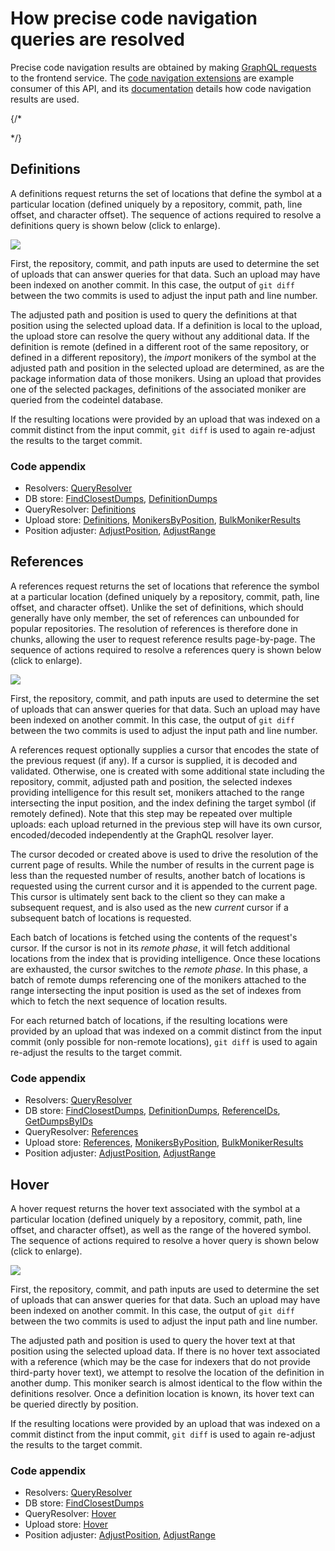 # How precise code navigation queries are resolved

Precise code navigation results are obtained by making [GraphQL requests](https://sourcegraph.com/api/console#%7B%22operationName%22%3A%22DefinitionAndHover%22%2C%22query%22%3A%22query%20DefinitionAndHover\(%24repository%3A%20String!%2C%20%24commit%3A%20String!%2C%20%24path%3A%20String!%2C%20%24line%3A%20Int!%2C%20%24character%3A%20Int!\)%20%7B%5Cn%20%20repository\(name%3A%20%24repository\)%20%7B%5Cn%20%20%20%20commit\(rev%3A%20%24commit\)%20%7B%5Cn%20%20%20%20%20%20blob\(path%3A%20%24path\)%20%7B%5Cn%20%20%20%20%20%20%20%20lsif%20%7B%5Cn%20%20%20%20%20%20%20%20%20%20definitions\(line%3A%20%24line%2C%20character%3A%20%24character\)%20%7B%5Cn%20%20%20%20%20%20%20%20%20%20%20%20nodes%20%7B%5Cn%20%20%20%20%20%20%20%20%20%20%20%20%20%20resource%20%7B%5Cn%20%20%20%20%20%20%20%20%20%20%20%20%20%20%20%20path%5Cn%20%20%20%20%20%20%20%20%20%20%20%20%20%20%20%20repository%20%7B%5Cn%20%20%20%20%20%20%20%20%20%20%20%20%20%20%20%20%20%20name%5Cn%20%20%20%20%20%20%20%20%20%20%20%20%20%20%20%20%7D%5Cn%20%20%20%20%20%20%20%20%20%20%20%20%20%20%20%20commit%20%7B%5Cn%20%20%20%20%20%20%20%20%20%20%20%20%20%20%20%20%20%20oid%5Cn%20%20%20%20%20%20%20%20%20%20%20%20%20%20%20%20%7D%5Cn%20%20%20%20%20%20%20%20%20%20%20%20%20%20%7D%5Cn%20%20%20%20%20%20%20%20%20%20%20%20%20%20range%20%7B%5Cn%20%20%20%20%20%20%20%20%20%20%20%20%20%20%20%20start%20%7B%5Cn%20%20%20%20%20%20%20%20%20%20%20%20%20%20%20%20%20%20line%5Cn%20%20%20%20%20%20%20%20%20%20%20%20%20%20%20%20%20%20character%5Cn%20%20%20%20%20%20%20%20%20%20%20%20%20%20%20%20%7D%5Cn%20%20%20%20%20%20%20%20%20%20%20%20%20%20%20%20end%20%7B%5Cn%20%20%20%20%20%20%20%20%20%20%20%20%20%20%20%20%20%20line%5Cn%20%20%20%20%20%20%20%20%20%20%20%20%20%20%20%20%20%20character%5Cn%20%20%20%20%20%20%20%20%20%20%20%20%20%20%20%20%7D%5Cn%20%20%20%20%20%20%20%20%20%20%20%20%20%20%7D%5Cn%20%20%20%20%20%20%20%20%20%20%20%20%7D%5Cn%20%20%20%20%20%20%20%20%20%20%7D%5Cn%20%20%20%20%20%20%20%20%20%20hover\(line%3A%20%24line%2C%20character%3A%20%24character\)%20%7B%5Cn%20%20%20%20%20%20%20%20%20%20%20%20markdown%20%7B%5Cn%20%20%20%20%20%20%20%20%20%20%20%20%20%20text%5Cn%20%20%20%20%20%20%20%20%20%20%20%20%7D%5Cn%20%20%20%20%20%20%20%20%20%20%20%20range%20%7B%5Cn%20%20%20%20%20%20%20%20%20%20%20%20%20%20start%20%7B%5Cn%20%20%20%20%20%20%20%20%20%20%20%20%20%20%20%20line%5Cn%20%20%20%20%20%20%20%20%20%20%20%20%20%20%20%20character%5Cn%20%20%20%20%20%20%20%20%20%20%20%20%20%20%7D%5Cn%20%20%20%20%20%20%20%20%20%20%20%20%20%20end%20%7B%5Cn%20%20%20%20%20%20%20%20%20%20%20%20%20%20%20%20line%5Cn%20%20%20%20%20%20%20%20%20%20%20%20%20%20%20%20character%5Cn%20%20%20%20%20%20%20%20%20%20%20%20%20%20%7D%5Cn%20%20%20%20%20%20%20%20%20%20%20%20%7D%5Cn%20%20%20%20%20%20%20%20%20%20%7D%5Cn%20%20%20%20%20%20%20%20%7D%5Cn%20%20%20%20%20%20%7D%5Cn%20%20%20%20%7D%5Cn%20%20%7D%5Cn%7D%5Cn%22%2C%22variables%22%3A%22%7B%5Cn%20%20%5C%22repository%5C%22%3A%20%5C%22github.com%2Fsourcegraph%2Fsourcegraph%5C%22%2C%5Cn%20%20%5C%22commit%5C%22%3A%20%5C%2288ba1ebe3422fd93c07cbf0084dc177dea393df4%5C%22%2C%5Cn%20%20%5C%22path%5C%22%3A%20%5C%22monitoring%2Fprecise_code_intel_indexer.go%5C%22%2C%5Cn%20%20%5C%22line%5C%22%3A%2012%2C%5Cn%20%20%5C%22character%5C%22%3A%2012%5Cn%7D%22%7D) to the frontend service. The [code navigation extensions](https://github.com/sourcegraph/code-intel-extensions) are example consumer of this API, and its [documentation](/dev/background-information/codeintel/extension) details how code navigation results are used.

{/* <!-- TODO(efritz): range queries -->
<!-- TODO(efritz): diagnostic queries --> */}

## Definitions

A definitions request returns the set of locations that define the symbol at a particular location (defined uniquely by a repository, commit, path, line offset, and character offset). The sequence of actions required to resolve a definitions query is shown below (click to enlarge).

![](https://storage.googleapis.com/sourcegraph-assets/Docs/definitions.svg)

First, the repository, commit, and path inputs are used to determine the set of uploads that can answer queries for that data. Such an upload may have been indexed on another commit. In this case, the output of `git diff` between the two commits is used to adjust the input path and line number.

The adjusted path and position is used to query the definitions at that position using the selected upload data. If a definition is local to the upload, the upload store can resolve the query without any additional data. If the definition is remote (defined in a different root of the same repository, or defined in a different repository), the _import_ monikers of the symbol at the adjusted path and position in the selected upload are determined, as are the package information data of those monikers. Using an upload that provides one of the selected packages, definitions of the associated moniker are queried from the codeintel database.

If the resulting locations were provided by an upload that was indexed on a commit distinct from the input commit, `git diff` is used to again re-adjust the results to the target commit.

### Code appendix

- Resolvers: [QueryResolver](https://sourcegraph.com/search?q=context:global+repo:%5Egithub%5C.com/sourcegraph/sourcegraph%24%40main+file:%5Ecmd/frontend/internal/codeintel/resolvers/resolver%5C.go+func+%28r+*resolver%29+QueryResolver%28&patternType=literal)
- DB store: [FindClosestDumps](https://sourcegraph.com/search?q=context:global+repo:%5Egithub%5C.com/sourcegraph/sourcegraph%24%40main+file:%5Einternal/codeintel/stores/dbstore/dumps%5C.go+func+%28s+*Store%29+FindClosestDumps%28&patternType=literal), [DefinitionDumps](https://sourcegraph.com/search?q=context:global+repo:%5Egithub%5C.com/sourcegraph/sourcegraph%24%40main+file:%5Einternal/codeintel/stores/dbstore/xrepo%5C.go+func+%28s+*Store%29+DefinitionDumps%28&patternType=literal)
- QueryResolver: [Definitions](https://sourcegraph.com/search?q=context:global+repo:%5Egithub%5C.com/sourcegraph/sourcegraph%24%40main+file:%5Ecmd/frontend/internal/codeintel/resolvers/query_definitions%5C.go+func+%28r+*queryResolver%29+Definitions%28&patternType=literal)
- Upload store: [Definitions](https://sourcegraph.com/search?q=context:global+repo:%5Egithub%5C.com/sourcegraph/sourcegraph%24%40main+file:%5Einternal/codeintel/stores/lsifstore/locations%5C.go+func+%28s+*Store%29+Definitions%28&patternType=literal), [MonikersByPosition](https://sourcegraph.com/search?q=context:global+repo:%5Egithub%5C.com/sourcegraph/sourcegraph%24%40main+file:%5Einternal/codeintel/stores/lsifstore/monikers%5C.go+func+%28s+*Store%29+MonikersByPosition%28&patternType=literal), [BulkMonikerResults](https://sourcegraph.com/search?q=context:global+repo:%5Egithub%5C.com/sourcegraph/sourcegraph%24%40main+file:%5Einternal/codeintel/stores/lsifstore/monikers%5C.go+func+%28s+*Store%29+BulkMonikerResults%28&patternType=literal)
- Position adjuster: [AdjustPosition](https://sourcegraph.com/search?q=context:global+repo:%5Egithub%5C.com/sourcegraph/sourcegraph%24%40main+file:%5Ecmd/frontend/internal/codeintel/resolvers/position%5C.go+func+%28p+*positionAdjuster%29+AdjustPosition%28&patternType=literal), [AdjustRange](https://sourcegraph.com/search?q=context:global+repo:%5Egithub%5C.com/sourcegraph/sourcegraph%24%40main+file:%5Ecmd/frontend/internal/codeintel/resolvers/position%5C.go+func+%28p+*positionAdjuster%29+AdjustRange%28&patternType=literal)

## References

A references request returns the set of locations that reference the symbol at a particular location (defined uniquely by a repository, commit, path, line offset, and character offset). Unlike the set of definitions, which should generally have only member, the set of references can unbounded for popular repositories. The resolution of references is therefore done in chunks, allowing the user to request reference results page-by-page. The sequence of actions required to resolve a references query is shown below (click to enlarge).

![](https://storage.googleapis.com/sourcegraph-assets/Docs/references.svg)

First, the repository, commit, and path inputs are used to determine the set of uploads that can answer queries for that data. Such an upload may have been indexed on another commit. In this case, the output of `git diff` between the two commits is used to adjust the input path and line number.

A references request optionally supplies a cursor that encodes the state of the previous request (if any). If a cursor is supplied, it is decoded and validated. Otherwise, one is created with some additional state including the repository, commit, adjusted path and position, the selected indexes providing intelligence for this result set, monikers attached to the range intersecting the input position, and the index defining the target symbol (if remotely defined). Note that this step may be repeated over multiple uploads: each upload returned in the previous step will have its own cursor, encoded/decoded independently at the GraphQL resolver layer.

The cursor decoded or created above is used to drive the resolution of the current page of results. While the number of results in the current page is less than the requested number of results, another batch of locations is requested using the current cursor and it is appended to the current page. This cursor is ultimately sent back to the client so they can make a subsequent request, and is also used as the new _current_ cursor if a subsequent batch of locations is requested.

Each batch of locations is fetched using the contents of the request's cursor. If the cursor is not in its _remote phase_, it will fetch additional locations from the index that is providing intelligence. Once these locations are exhausted, the cursor switches to the _remote phase_. In this phase, a batch of remote dumps referencing one of the monikers attached to the range intersecting the input position is used as the set of indexes from which to fetch the next sequence of location results.

For each returned batch of locations, if the resulting locations were provided by an upload that was indexed on a commit distinct from the input commit (only possible for non-remote locations), `git diff` is used to again re-adjust the results to the target commit.

### Code appendix

- Resolvers: [QueryResolver](https://sourcegraph.com/search?q=context:global+repo:%5Egithub%5C.com/sourcegraph/sourcegraph%24%40main+file:%5Ecmd/frontend/internal/codeintel/resolvers/resolver%5C.go+func+%28r+*resolver%29+QueryResolver%28&patternType=literal)
- DB store: [FindClosestDumps](https://sourcegraph.com/search?q=context:global+repo:%5Egithub%5C.com/sourcegraph/sourcegraph%24%40main+file:%5Einternal/codeintel/stores/dbstore/dumps%5C.go+func+%28s+*Store%29+FindClosestDumps%28&patternType=literal), [DefinitionDumps](https://sourcegraph.com/search?q=context:global+repo:%5Egithub%5C.com/sourcegraph/sourcegraph%24%40main+file:%5Einternal/codeintel/stores/dbstore/xrepo%5C.go+func+%28s+*Store%29+DefinitionDumps%28&patternType=literal), [ReferenceIDs](https://sourcegraph.com/search?q=context:global+repo:%5Egithub%5C.com/sourcegraph/sourcegraph%24%40main+file:%5Einternal/codeintel/stores/dbstore/xrepo%5C.go+func+%28s+*Store%29+ReferenceIDs%28&patternType=literal), [GetDumpsByIDs](https://sourcegraph.com/search?q=context:global+repo:%5Egithub%5C.com/sourcegraph/sourcegraph%24%40main+file:%5Einternal/codeintel/stores/dbstore/dumps%5C.go+func+%28s+*Store%29+GetDumpsByIDs%28&patternType=literal)
- QueryResolver: [References](https://sourcegraph.com/search?q=context:global+repo:%5Egithub%5C.com/sourcegraph/sourcegraph%24%40main+file:%5Ecmd/frontend/internal/codeintel/resolvers/query_references%5C.go+func+%28r+*queryResolver%29+References%28&patternType=literal)
- Upload store: [References](https://sourcegraph.com/search?q=context:global+repo:%5Egithub%5C.com/sourcegraph/sourcegraph%24%40main+file:%5Einternal/codeintel/stores/lsifstore/locations%5C.go+func+%28s+*Store%29+References%28&patternType=literal), [MonikersByPosition](https://sourcegraph.com/search?q=context:global+repo:%5Egithub%5C.com/sourcegraph/sourcegraph%24%40main+file:%5Einternal/codeintel/stores/lsifstore/monikers%5C.go+func+%28s+*Store%29+MonikersByPosition%28&patternType=literal), [BulkMonikerResults](https://sourcegraph.com/search?q=context:global+repo:%5Egithub%5C.com/sourcegraph/sourcegraph%24%40main+file:%5Einternal/codeintel/stores/lsifstore/monikers%5C.go+func+%28s+*Store%29+BulkMonikerResults%28&patternType=literal)
- Position adjuster: [AdjustPosition](https://sourcegraph.com/search?q=context:global+repo:%5Egithub%5C.com/sourcegraph/sourcegraph%24%40main+file:%5Ecmd/frontend/internal/codeintel/resolvers/position%5C.go+func+%28p+*positionAdjuster%29+AdjustPosition%28&patternType=literal),  [AdjustRange](https://sourcegraph.com/search?q=context:global+repo:%5Egithub%5C.com/sourcegraph/sourcegraph%24%40main+file:%5Ecmd/frontend/internal/codeintel/resolvers/position%5C.go+func+%28p+*positionAdjuster%29+AdjustRange%28&patternType=literal)

## Hover

A hover request returns the hover text associated with the symbol at a particular location (defined uniquely by a repository, commit, path, line offset, and character offset), as well as the range of the hovered symbol. The sequence of actions required to resolve a hover query is shown below (click to enlarge).

![](https://storage.googleapis.com/sourcegraph-assets/Docs/hover.svg)

First, the repository, commit, and path inputs are used to determine the set of uploads that can answer queries for that data. Such an upload may have been indexed on another commit. In this case, the output of `git diff` between the two commits is used to adjust the input path and line number.

The adjusted path and position is used to query the hover text at that position using the selected upload data. If there is no hover text associated with a reference (which may be the case for indexers that do not provide third-party hover text), we attempt to resolve the location of the definition in another dump. This moniker search is almost identical to the flow within the definitions resolver. Once a definition location is known, its hover text can be queried directly by position.

If the resulting locations were provided by an upload that was indexed on a commit distinct from the input commit, `git diff` is used to again re-adjust the results to the target commit.

### Code appendix

- Resolvers: [QueryResolver](https://sourcegraph.com/search?q=context:global+repo:%5Egithub%5C.com/sourcegraph/sourcegraph%24%40main+file:%5Ecmd/frontend/internal/codeintel/resolvers/resolver%5C.go+func+%28r+*resolver%29+QueryResolver%28&patternType=literal)
- DB store: [FindClosestDumps](https://sourcegraph.com/search?q=context:global+repo:%5Egithub%5C.com/sourcegraph/sourcegraph%24%40main+file:%5Einternal/codeintel/stores/dbstore/dumps%5C.go+func+%28s+*Store%29+FindClosestDumps%28&patternType=literal)
- QueryResolver: [Hover](https://sourcegraph.com/search?q=context:global+repo:%5Egithub%5C.com/sourcegraph/sourcegraph%24%40main+file:%5Ecmd/frontend/internal/codeintel/resolvers/query_hover%5C.go+func+%28r+*queryResolver%29+Hover%28&patternType=literal)
- Upload store: [Hover](https://sourcegraph.com/search?q=context:global+repo:%5Egithub%5C.com/sourcegraph/sourcegraph%24%40main+file:%5Einternal/codeintel/stores/lsifstore/hover%5C.go+func+%28s+*Store%29+Hover%28&patternType=literal)
- Position adjuster: [AdjustPosition](https://sourcegraph.com/search?q=context:global+repo:%5Egithub%5C.com/sourcegraph/sourcegraph%24%40main+file:%5Ecmd/frontend/internal/codeintel/resolvers/position%5C.go+func+%28p+*positionAdjuster%29+AdjustPosition%28&patternType=literal), [AdjustRange](https://sourcegraph.com/search?q=context:global+repo:%5Egithub%5C.com/sourcegraph/sourcegraph%24%40main+file:%5Ecmd/frontend/internal/codeintel/resolvers/position%5C.go+func+%28p+*positionAdjuster%29+AdjustRange%28&patternType=literal)
